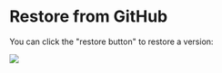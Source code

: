 # Restore from GitHub

You can click the "restore button" to restore a version:

![](/images/github-restore.png)
